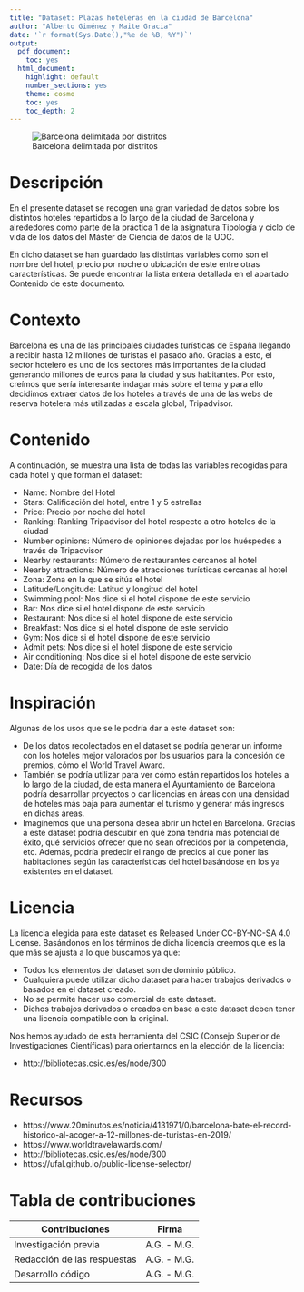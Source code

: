 ```yaml
---
title: "Dataset: Plazas hoteleras en la ciudad de Barcelona"
author: "Alberto Giménez y Maite Gracia"
date: '`r format(Sys.Date(),"%e de %B, %Y")`'
output:
  pdf_document:
    toc: yes
  html_document:
    highlight: default
    number_sections: yes
    theme: cosmo
    toc: yes
    toc_depth: 2
---
```



![Barcelona delimitada por distritos](./mapa_bcn_hoteles.jpg)


# Descripción

En el presente dataset se recogen una gran variedad de datos sobre los distintos hoteles repartidos a lo largo de la ciudad de Barcelona y alrededores como parte de la práctica 1 de la asignatura Tipología y ciclo de vida de los datos del Máster de Ciencia de datos de la UOC. 


En dicho dataset se han guardado las distintas variables como son el nombre del hotel, precio por noche o ubicación de este entre otras características. Se puede encontrar la lista entera detallada en el apartado Contenido de este documento. 

# Contexto

Barcelona es una de las principales ciudades turísticas de España llegando a recibir hasta 12 millones de turistas el pasado año. Gracias a esto, el sector hotelero es uno de los sectores más importantes de la ciudad generando millones de euros para la ciudad y sus habitantes. Por esto, creímos que sería interesante indagar más sobre el tema y para ello decidimos extraer datos de los hoteles a través de una de las webs de reserva hotelera más utilizadas a escala global, Tripadvisor.  


# Contenido

A continuación, se muestra una lista de todas las variables recogidas para cada hotel y que forman el dataset: 

- Name: Nombre del Hotel 
- Stars: Calificación del hotel, entre 1 y 5 estrellas 
- Price: Precio por noche del hotel 
- Ranking: Ranking Tripadvisor del hotel respecto a otro hoteles de la ciudad 
- Number opinions: Número de opiniones dejadas por los huéspedes a través de Tripadvisor 
- Nearby restaurants: Número de restaurantes cercanos al hotel 
- Nearby attractions: Número de atracciones turísticas cercanas al hotel 
- Zona: Zona en la que se sitúa el hotel 
- Latitude/Longitude: Latitud y longitud del hotel 
- Swimming pool: Nos dice si el hotel dispone de este servicio 
- Bar: Nos dice si el hotel dispone de este servicio 
- Restaurant: Nos dice si el hotel dispone de este servicio 
- Breakfast: Nos dice si el hotel dispone de este servicio 
- Gym: Nos dice si el hotel dispone de este servicio 
- Admit pets: Nos dice si el hotel dispone de este servicio 
- Air conditioning: Nos dice si el hotel dispone de este servicio 
- Date: Día de recogida de los datos 


# Inspiración

Algunas de los usos que se le podría dar a este dataset son: 

- De los datos recolectados en el dataset se podría generar un informe con los hoteles mejor valorados por los usuarios para la concesión de premios, cómo el World Travel Award. 
- También se podría utilizar para ver cómo están repartidos los hoteles a lo largo de la ciudad, de esta manera el Ayuntamiento de Barcelona podría desarrollar proyectos o dar licencias en áreas con una densidad de hoteles más baja para aumentar el turismo y generar más ingresos en dichas áreas.
- Imaginemos que una persona desea abrir un hotel en Barcelona. Gracias a este dataset podría descubir en qué zona tendría más potencial de éxito, qué servicios ofrecer que no sean ofrecidos por la competencia, etc. Además, podría predecir el rango de precios al que poner las habitaciones según las características del hotel basándose en los ya existentes en el dataset.


# Licencia

La licencia elegida para este dataset es Released Under CC-BY-NC-SA 4.0 License. Basándonos en los términos de dicha licencia creemos que es la que más se ajusta a lo que buscamos ya que: 

- Todos los elementos del dataset son de dominio público. 
- Cualquiera puede utilizar dicho dataset para hacer trabajos derivados o basados en el dataset creado. 
- No se permite hacer uso comercial de este dataset. 
- Dichos trabajos derivados o creados en base a este dataset deben tener una licencia compatible con la original.  

Nos hemos ayudado de esta herramienta del CSIC (Consejo Superior de Investigaciones Científicas) para orientarnos en la elección de la licencia: 

- http://bibliotecas.csic.es/es/node/300 


# Recursos

- https://www.20minutos.es/noticia/4131971/0/barcelona-bate-el-record-historico-al-acoger-a-12-millones-de-turistas-en-2019/
- https://www.worldtravelawards.com/
- http://bibliotecas.csic.es/es/node/300
- https://ufal.github.io/public-license-selector/

# Tabla de contribuciones

| Contribuciones               |      Firma    |
|------------------------------|:-------------:|
| Investigación previa         |  A.G. - M.G.  |
| Redacción de las respuestas  |  A.G. - M.G.  |
| Desarrollo código            |  A.G. - M.G.  |


